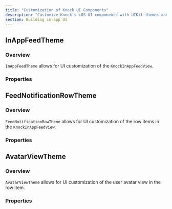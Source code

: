 ```yaml
---
title: "Customization of Knock UI Components"
description: "Customize Knock's iOS UI components with UIKit themes and styles."
section: Building in-app UI
---
```


## InAppFeedTheme

### Overview

`InAppFeedTheme` allows for UI customization of the `KnockInAppFeedView`.

### Properties

<Attributes>
  <Attribute
    name="rowTheme"
    type="FeedNotificationRowTheme"
    description="Defines the UI customization of the row items."
  />
  <Attribute
    name="titleString"
    type="String?"
    description="Sets the title of the view. If set to nil, then the title view will be hidden entirely. This is useful if you want to have a completely custom title view."
  />
  <Attribute
    name="titleFont"
    type="Font?"
    description="Sets the font of the title view."
  />
  <Attribute
    name="titleColor"
    type="Color?"
    description="Sets the color of the title view."
  />
  <Attribute
    name="upperBackgroundColor"
    type="Color?"
    description="Sets the background color of the top portion of the view (title view, filter view, and top action buttons view)."
  />
  <Attribute
    name="lowerBackgroundColor"
    type="Color?"
    description="Sets the background color of the bottom portion of the view (the list)."
  />
</Attributes>

## FeedNotificationRowTheme

### Overview

`FeedNotificationRowTheme` allows for UI customization of the row items in the `KnockInAppFeedView`.

### Properties

<Attributes>
  <Attribute
    name="showAvatarView"
    type="Bool"
    description="Show or hide the avatar/initials view in the upper left corner of the row."
  />
  <Attribute
    name="avatarViewTheme"
    type="AvatarViewTheme"
    description="Customize styling of avatarview."
  />
  <Attribute
    name="notificationContentCSS"
    type="String?"
    description="Customize the css of the markdown html of the notification body."
  />
  <Attribute
    name="backgroundColor"
    type="Color"
    description="Background color of the FeedNotificationRow."
  />
  <Attribute
    name="markAsReadSwipeConfig"
    type="SwipeButtonConfig?"
    description="This is the config to set the mark as read/unread swipe actions. Set to null to remove the action entirely."
  />
  <Attribute
    name="archiveSwipeConfig"
    type="SwipeButtonConfig?"
    description="This is the config to set the archive/unarchive swipe actions. Set to null to remove the action entirely."
  />
  <Attribute
    name="unreadNotificationCircleColor"
    type="Color"
    description="Color of the unread circle indicator in the top left of the row."
  />
  <Attribute
    name="sentAtDateFormatter"
    type="DateFormatter"
    description="DateFormatter for the sent timestamp at the bottom of the row."
  />
  <Attribute
    name="sentAtDateFont"
    type="Font"
    description="Font for sent timestamp."
  />
  <Attribute
    name="sentAtDateTextColor"
    type="Color"
    description="Color for sent timestamp."
  />
  <Attribute
    name="primaryActionButtonConfig"
    type="ActionButtonConfig"
    description="Styling for primary action buttons."
  />
  <Attribute
    name="secondaryActionButtonConfig"
    type="ActionButtonConfig"
    description="Styling for secondary action buttons."
  />
  <Attribute
    name="tertiaryActionButtonConfig"
    type="ActionButtonConfig"
    description="Styling for tertiary action buttons."
  />
</Attributes>

## AvatarViewTheme

### Overview

`AvatarViewTheme` allows for UI customization of the user avatar view in the row item.

### Properties

<Attributes>
  <Attribute
    name="avatarViewBackgroundColor"
    type="Color"
    description="Background color of the view. This is more apparent when the view is showing initials instead of an image."
  />
  <Attribute
    name="avatarViewInitialsFont"
    type="Font"
    description="Font for the initials view."
  />
  <Attribute
    name="avatarViewInitialsColor"
    type="Color"
    description="Text color for the initials view."
  />
  <Attribute
    name="avatarViewSize"
    type="CGFloat"
    description="Overall size of the avatar view."
  />
</Attributes>
